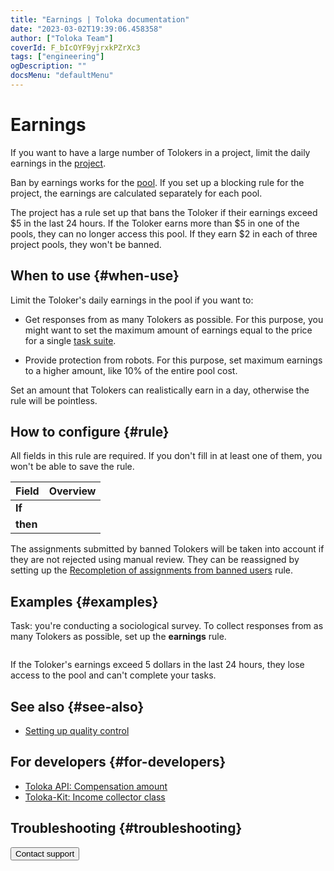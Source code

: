 ```yaml
---
title: "Earnings | Toloka documentation"
date: "2023-03-02T19:39:06.458358"
author: ["Toloka Team"]
coverId: F_bIcOYF9yjrxkPZrXc3
tags: ["engineering"]
ogDescription: ""
docsMenu: "defaultMenu"
---
```



# Earnings

If you want to have a large number of Tolokers in a project, limit the daily earnings in the [project](/docs/glossary#project).

Ban by earnings works for the [pool](/docs/glossary#pool). If you set up a blocking rule for the project, the earnings are calculated separately for each pool.

<Cut title="Example">

The project has a rule set up that bans the Toloker if their earnings exceed $5 in the last 24 hours. If the Toloker earns more than $5 in one of the pools, they can no longer access this pool. If they earn $2 in each of three project pools, they won't be banned.

</Cut>

## When to use {#when-use}

Limit the Toloker's daily earnings in the pool if you want to:

- Get responses from as many Tolokers as possible. For this purpose, you might want to set the maximum amount of earnings equal to the price for a single [task suite](/docs/glossary#task-suite).

- Provide protection from robots. For this purpose, set maximum earnings to a higher amount, like 10% of the entire pool cost.

<Note mode="note" title="Note">

Set an amount that Tolokers can realistically earn in a day, otherwise the rule will be pointless.

</Note>

## How to configure {#rule}

<Note mode="restriction" title="Alert">

All fields in this rule are required. If you don't fill in at least one of them, you won't be able to save the rule.

</Note>

**Field** | **Overview**
----- | -----
**If** | <IncomeTable1/>
**then** | <IncomeTable2/>

<Note mode="warning" title="Warning">

The assignments submitted by banned Tolokers will be taken into account if they are not rejected using manual review. They can be reassigned by setting up the [Recompletion of assignments from banned users](/docs/guide/restore-task-overlap) rule.

</Note>

## Examples {#examples}

Task: you're conducting a sociological survey. To collect responses from as many Tolokers as possible, set up the **earnings** rule.

<Image withBackground imageId="79e9d0d2f6beb2dbb8a6d123e0985603" alt="" />

If the Toloker's earnings exceed 5 dollars in the last 24 hours, they lose access to the pool and can't complete your tasks.

## See also {#see-also}

- [Setting up quality control](/docs/guide/qa-pool-settings)

## For developers {#for-developers}

- [Toloka API: Compensation amount](/docs/api/earn_limit)
- [Toloka-Kit: Income collector class](/docs/toloka-kit/reference/toloka.client.collectors.Income)

## Troubleshooting {#troubleshooting}

<FaqSkillForEveryPool/>

<FaqSkillForDifferentProjects/>

<Button themeColor="light" view="default" size="l" type="link" url="/docs/guide/troubleshooting/support?form-source=guide-income">Contact support</Button>
